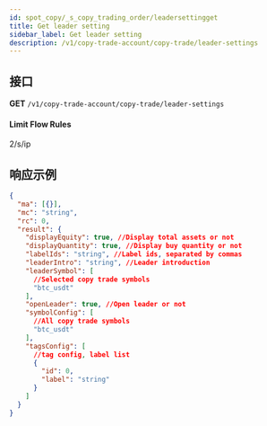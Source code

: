 ```yaml
---
id: spot_copy/_s_copy_trading_order/leadersettingget
title: Get leader setting
sidebar_label: Get leader setting
description: /v1/copy-trade-account/copy-trade/leader-settings
---
```


## 接口

**GET** `/v1/copy-trade-account/copy-trade/leader-settings`

#### **Limit Flow Rules**

2/s/ip

## 响应示例

```json
{
  "ma": [{}],
  "mc": "string",
  "rc": 0,
  "result": {
    "displayEquity": true, //Display total assets or not
    "displayQuantity": true, //Display buy quantity or not
    "labelIds": "string", //Label ids, separated by commas
    "leaderIntro": "string", //Leader introduction
    "leaderSymbol": [
      //Selected copy trade symbols
      "btc_usdt"
    ],
    "openLeader": true, //Open leader or not
    "symbolConfig": [
      //All copy trade symbols
      "btc_usdt"
    ],
    "tagsConfig": [
      //tag config, label list
      {
        "id": 0,
        "label": "string"
      }
    ]
  }
}
```
